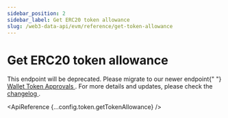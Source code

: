 ```yaml
---
sidebar_position: 2
sidebar_label: Get ERC20 token allowance
slug: /web3-data-api/evm/reference/get-token-allowance
---
```



# Get ERC20 token allowance


<Admonition type="warning" icon="🚨" title="Deprecating Endpoint Notice">
  <p>
    This endpoint will be deprecated. Please migrate to our newer endpoint{" "}
    <a href="/web3-data-api/evm/reference/wallet-api/get-wallet-token-approvals">
      Wallet Token Approvals
    </a>
    . For more details and updates, please check the <a href="/changelog/planned-deprecations">
      changelog
    </a>.
  </p>
</Admonition>

<ApiReference {...config.token.getTokenAllowance} />
